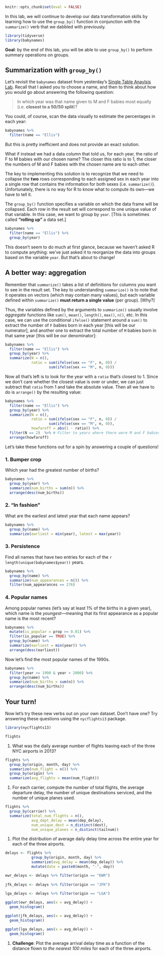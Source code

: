 ```r
knitr::opts_chunk$set(eval = FALSE)
```

In this lab, we will continue to develop our data transformation skills by learning how to use the `group_by()` function in conjunction with the `summarize()` verb that we dabbled with previously. 

```r
library(tidyverse)
library(babynames)
```

**Goal**: by the end of this lab, you will be able to use `group_by()` to perform summary operations on groups. 

## Summarization with `group_by()` 

Let's revisit the `babynames` dataset from yesterday's [Single Table Anaylsis Lab](lab-single_table.html). Recall that I asked you to choose a name, and then to think about how you would go about answering the following question:

> In which year was that name given to M and F babies most equally (i.e. **closest to a 50/50 split**)?

You could, of course, scan the data visually to estimate the percentages in each year:

```r
babynames %>%
  filter(name == "Ellis")
```

But this is pretty inefficient and does not provide an exact solution. 

What if instead we had a data column that told us, for each year, the ratio of F to M babies with our chosen name? The closer this ratio is to 1, the closer the numbers of M and F babies with the chosen name are to each other.   

The key to implementing this solution is to recognize that we need to collapse the **two** rows corresponding to each assigned sex in each year into a single row that contains the information for both sexes (i.e. `summarize()`). Unfortunately, there is no way for R to know what to compute its own---we have to tell it. 

The `group_by()` function specifies a variable on which the data frame will be collapsed. Each row in the result set will correspond to one unique value of that variable. In this case, we want to group by `year`. [This is sometimes called **"rolling up"** a data set.]

```r
babynames %>%
  filter(name == "Ellis") %>%
  group_by(year)
```

This doesn't seem to do much at first glance, because we haven't asked R to compute anything: we've just asked it to reorganize the data into groups based on the variable `year`. But that's about to change!

## A better way: aggregation
Remember that `summarize()` takes a list of definitions for columns you want to see in the result set. The key to understanding `summarize()` is to note that it operates on vectors (which may contain many values), but each variable defined within `summarize()` **must return a single value** (per group). [Why?] 

Thus, the variables defined by the arguments to `summarize()` usually involve *aggregate* functions like `sum()`, `mean()`, `length()`, `max()`, `n()`, etc. In this case, we can use the conditional `ifelse()` statement around a `sum()` to extract the number of `F` babies born in each year [this will be our numerator], and another one to extract the total number of `M` babies born in that same year [this will be our denominator]:

```r
babynames %>%
  filter(name == "Ellis") %>%
  group_by(year) %>%
  summarize(N = n(), 
            ratio = sum(ifelse(sex == "F", n, 0)) / 
                    sum(ifelse(sex == "M", n, 0)))
```

Now all that's left is to look for the year with a `ratio` that's closest to 1. Since we don't care whether the closest value is over or under, we can just subtract that `ratio` from 1 and take the absolute value. Then all we have to do is `arrange()` by the resulting value:

```r
babynames %>%
  filter(name == "Ellis") %>%
  group_by(year) %>%
  summarize(N = n(), 
            ratio = sum(ifelse(sex == "F", n, 0)) / 
                    sum(ifelse(sex == "M", n, 0)),
            howfaroff = abs(1 - ratio)) %>%
  filter(N == 2)  %>% # Filter to years where there were M and F babies with name
  arrange(howfaroff)
```

Let's take these functions out for a spin by answering a couple of questions!

### 1. Bumper crop
Which year had the greatest number of births?

```r
babynames %>%
  group_by(year) %>%
  summarize(num_births = sum(n)) %>%
  arrange(desc(num_births)) 
```

### 2. "In fashion"
What are the earliest and latest year that each name appears?

```r
babynames %>%
  group_by(name) %>%
  summarize(earliest = min(year), latest = max(year))
```

### 3. Persistence
Find all names that have two entries for each of the `r length(unique(babynames$year))` years.

```r
babynames %>%
  group_by(name) %>%
  summarize(num_appearances = n()) %>%
  filter(num_appearances == 276)
```

### 4. Popular names
Among popular names (let's say at least 1% of the births in a given year), which name is the *youngest*---meaning that its first appearance as a popular name is the most recent? 

```r
babynames %>%
  mutate(is_popular = prop >= 0.01) %>%
  filter(is_popular == TRUE) %>%
  group_by(name) %>%
  summarize(earliest = min(year)) %>%
  arrange(desc(earliest))
```

Now let's find the most popular names of the 1990s. 

```r
babynames %>%
  filter(year >= 1990 & year < 2000) %>%
  group_by(name) %>%
  summarize(num_births = sum(n)) %>%
  arrange(desc(num_births))
```

## Your turn!
Now let's try these new verbs out on your own dataset. Don't have one? Try answering these questions using the `nycflights13` package.

```r
library(nycflights13)

flights
```

#. What was the daily average number of flights leaving each of the three NYC airports in 2013?
```r

flights %>% 
  group_by(origin, month, day) %>%
  summarize(num_flight = n()) %>%
  group_by(origin) %>%
  summarize(avg_flights = mean(num_flight))

```
#. For each carrier, compute the number of total flights, the average departure delay, the number of unique destinations serviced, and the number of unique planes used. 
```r

flights %>%
  group_by(carrier) %>% 
  summarize(total_num_flights = n(),
            avg_dept_delay = mean(dep_delay),
            num_unique_dest = n_distinct(dest),
            num_unique_planes = n_distinct(tailnum))

```
#. Plot the distribution of average daily delay time across the entire year for each of the three airports. 
```r

delays <- flights %>% 
            group_by(origin, month, day) %>%
            summarize(avg_delay = mean(dep_delay)) %>%
            mutate(date = paste0(month, "-", day))

ewr_delays <- delays %>% filter(origin == "EWR")
  
jfk_delays <- delays %>% filter(origin == "JFK")
  
lga_delays <- delays %>% filter(origin == "LGA")

ggplot(ewr_delays, aes(x = avg_delay)) + 
  geom_histogram()

ggplot(jfk_delays, aes(x = avg_delay)) + 
  geom_histogram()

ggplot(lga_delays, aes(x = avg_delay)) + 
  geom_histogram()

```
#. **Challenge**: Plot the average arrival delay time as a function of the distance flown *to the nearest 100 miles* for each of the three airports.
```r


```
